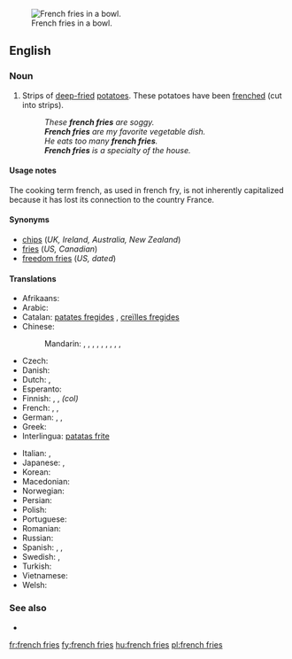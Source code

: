 [[Image:Pommes-1.jpg|thumb|French fries in a bowl.]]
==English==

===Noun===
{{en-plural noun|head=[[french]] [[fries]]|sg=french fry}}

# {{chiefly|North America}} Strips of [[deep-fried]] [[potatoes]].  These potatoes have been [[frenched]] (cut into strips).
#: ''These '''french fries''' are soggy.''
#: '''''French fries''' are my favorite vegetable dish.''
#: ''He eats too many '''french fries'''.''
#: '''''French fries''' is a specialty of the house.''

====Usage notes====
The cooking term french, as used in french fry, is not inherently capitalized because it has lost its connection to the country France.

====Synonyms====
* [[chips]] (''UK, Ireland, Australia, New Zealand'')
* [[fries]] (''US, Canadian'')
* [[freedom fries]] (''US, dated'')

====Translations====
{{trans-top|deep fried strips of potato}}
* Afrikaans: {{t|af|slap tjips}}
* Arabic: {{t|ar|بطاطا مقلية|f|tr=baṭāṭā maqlíyya|sc=Arab}}
* Catalan: [[patates fregides]] {{f}}, [[creïlles fregides]] {{f}}
* Chinese:
*: Mandarin: {{t|zh|炸薯條|sc=Hani}}, {{t|zh|炸薯条|tr=zhàshǔtiáo|sc=Hani}}, {{t|zh|土豆條|sc=Hani}}, {{t|zh|土豆条|tr=tǔdòutiáo|sc=Hani}}, {{t|zh|馬鈴薯條|sc=Hani}}, {{t|zh|马铃薯条|tr=mǎlíngshǔtiáo|sc=Hani}}, {{t|zh|炸土豆條|sc=Hani}}, {{t|zh|炸土豆条|tr=zhátǔdòutiáo|sc=Hani}}, {{t|zh|薯條|sc=Hani}}, {{t|zh|薯条|tr=shǔtiáo|sc=Hani}}
* Czech: {{t|cs|hranolky|m}}
* Danish: {{t+|da|pomfrit|c}}
* Dutch: {{t|nl|frieten}}, {{t|nl|patat}}
* Esperanto: {{t|eo|terpomfingroj}}
* Finnish: {{t|fi|ranskalaiset perunat}}, {{t-|fi|ranskanperunat}}, {{t|fi|ranskikset}} ''(col)''
* French: {{t|fr|frites|f|p}}, {{t|fr|pommes frites|f|p}}, {{t|fr|pommes allumettes|f|p}}
* German: {{t+|de|Pommes frites|f|p}}, {{t-|de|Pommes|f|p}}, {{t-|de|Fritten|f|p}}
* Greek: {{t-|el|τηγανιτές πατάτες|f|p|tr=tiganités patátes}}
* Interlingua: [[patatas frite]]
{{trans-mid}}
* Italian: {{t-|it|patate fritte|f|p}}, {{t-|it|patatine fritte|f|p}}
* Japanese: {{t|ja|フライドポテト|tr=furaidopoteto|sc=Jpan}}, {{t|ja|フレンチフライ|tr=furenchifurai|sc=Jpan}}
* Korean: {{t|ko|감자 튀김|tr=gamja twigim|sc=Kore}}
* Macedonian: {{t|mk|помфрит|m|tr=pomfrít}}
* Norwegian: {{t-|no|pommes frites|m}}
* Persian: {{t|fa|سیب‌زمینی سرخ‌کرده|tr=sib-zamini-ye sorx-karde|sc=fa-Arab}}
* Polish: {{t-|pl|frytki|p}}
* Portuguese: {{t|pt|batatas fritas|p}}
* Romanian: {{t|ro|cartofi prăjiți|m|p}}
* Russian: {{t|ru|картофель фри|m|tr=kartófelʹ fri}}
* Spanish: {{qualifier|Spain}} {{t|es|patatas fritas|p}}, {{qualifier|Mexico}} {{t|es|papas fritas|p}}, {{qualifier|Nicaragua}} {{t|es|papitas fritas|p}}
* Swedish: {{t-|sv|pommes frites|c}}, {{t-|sv|strips|p}}
* Turkish: {{t|tr|patates kızartması}}
* Vietnamese: {{t|vi|khoai tây chiên}} {{qualifier|lit.: fried western potato}}
* Welsh: {{t|cy|sglodion}}
{{trans-bottom}}

===See also===
* {{pedia}}

[[fr:french fries]]
[[fy:french fries]]
[[hu:french fries]]
[[pl:french fries]]